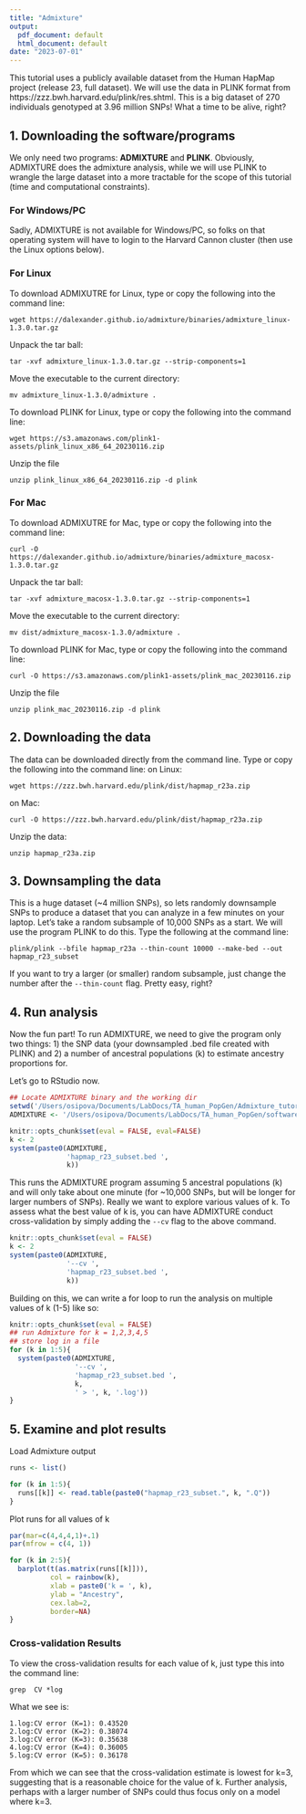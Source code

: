```yaml
---
title: "Admixture"
output:
  pdf_document: default
  html_document: default
date: "2023-07-01"
---
```


This tutorial uses a publicly available dataset from the Human HapMap project (release 23, full dataset). We will use the data in PLINK format from https://zzz.bwh.harvard.edu/plink/res.shtml. This is a big dataset of 270 individuals genotyped at 3.96 million SNPs! What a time to be alive, right?



## 1. Downloading the software/programs
We only need two programs: **ADMIXTURE** and **PLINK**. Obviously, ADMIXTURE does the admixture analysis, while we will use PLINK to wrangle the large dataset into a more tractable for the scope of this tutorial (time and computational constraints).

### For Windows/PC
Sadly, ADMIXTURE is not available for Windows/PC, so folks on that operating system will have to login to the Harvard Cannon cluster (then use the Linux options below).

### For Linux
To download ADMIXUTRE for Linux, type or copy the following into the command line:
```
wget https://dalexander.github.io/admixture/binaries/admixture_linux-1.3.0.tar.gz
```
Unpack the tar ball:
```
tar -xvf admixture_linux-1.3.0.tar.gz --strip-components=1
```
Move the executable to the current directory:
```
mv admixture_linux-1.3.0/admixture .
```
To download PLINK for Linux, type or copy the following into the command line:
```
wget https://s3.amazonaws.com/plink1-assets/plink_linux_x86_64_20230116.zip
```
Unzip the file
```
unzip plink_linux_x86_64_20230116.zip -d plink
```
### For Mac
To download ADMIXUTRE for Mac, type or copy the following into the command line:
```
curl -O https://dalexander.github.io/admixture/binaries/admixture_macosx-1.3.0.tar.gz
```
Unpack the tar ball:
```
tar -xvf admixture_macosx-1.3.0.tar.gz --strip-components=1
```
Move the executable to the current directory:
```
mv dist/admixture_macosx-1.3.0/admixture .
```
To download PLINK for Mac, type or copy the following into the command line:
```
curl -O https://s3.amazonaws.com/plink1-assets/plink_mac_20230116.zip
```
Unzip the file
```
unzip plink_mac_20230116.zip -d plink
```



## 2. Downloading the data
The data can be downloaded directly from the command line. Type or copy the following into the command line:
on Linux:
```
wget https://zzz.bwh.harvard.edu/plink/dist/hapmap_r23a.zip
```
on Mac:
```
curl -O https://zzz.bwh.harvard.edu/plink/dist/hapmap_r23a.zip
```
Unzip the data:
```
unzip hapmap_r23a.zip
```


## 3. Downsampling the data
This is a huge dataset (~4 million SNPs), so lets randomly downsample SNPs to produce a dataset that you can analyze in a few minutes on your laptop. Let’s take a random subsample of 10,000 SNPs as a start. We will use the program PLINK to do this. Type the following at the command line:
```
plink/plink --bfile hapmap_r23a --thin-count 10000 --make-bed --out hapmap_r23_subset
```
If you want to try a larger (or smaller) random subsample, just change the number after the `--thin-count` flag. Pretty easy, right?


## 4. Run analysis
Now the fun part! To run ADMIXTURE, we need to give the program only two things: 
1) the SNP data (your downsampled .bed file created with PLINK) and 
2) a number of ancestral populations (k) to estimate ancestry proportions for.
 
Let's go to RStudio now.
```r
## Locate ADMIXTURE binary and the working dir
setwd('/Users/osipova/Documents/LabDocs/TA_human_PopGen/Admixture_tutorial/')
ADMIXTURE <- '/Users/osipova/Documents/LabDocs/TA_human_PopGen/software/admixture_macosx-1.3.0/admixture '
```

```r
knitr::opts_chunk$set(eval = FALSE, eval=FALSE)
k <- 2
system(paste0(ADMIXTURE, 
              'hapmap_r23_subset.bed ',
              k))
```


This runs the ADMIXTURE program assuming 5 ancestral populations (k) and will only take about one minute (for ~10,000 SNPs, but will be longer for larger numbers of SNPs). Really we want to explore various values of k. To assess what the best value of k is, you can have ADMIXTURE conduct cross-validation by simply adding the `--cv` flag to the above command.

```r
knitr::opts_chunk$set(eval = FALSE)
k <- 2
system(paste0(ADMIXTURE, 
              '--cv ',
              'hapmap_r23_subset.bed ',
              k))
```

Building on this, we can write a for loop to run the analysis on multiple values of k (1-5) like so:
```r
knitr::opts_chunk$set(eval = FALSE)
## run Admixture for k = 1,2,3,4,5
## store log in a file
for (k in 1:5){
  system(paste0(ADMIXTURE,
                '--cv ',
                'hapmap_r23_subset.bed ',
                k,
                ' > ', k, '.log'))
}
```

## 5. Examine and plot results
Load Admixture output
``` r
runs <- list()

for (k in 1:5){
  runs[[k]] <- read.table(paste0("hapmap_r23_subset.", k, ".Q"))
}
```

Plot runs for all values of k
```r
par(mar=c(4,4,4,1)+.1)
par(mfrow = c(4, 1))

for (k in 2:5){
  barplot(t(as.matrix(runs[[k]])),
          col = rainbow(k),
          xlab = paste0('k = ', k),
          ylab = "Ancestry",
          cex.lab=2,
          border=NA)
}
```



### Cross-validation Results
To view the cross-validation results for each value of k, just type this into the command line:
```
grep  CV *log
```
What we see is:
```
1.log:CV error (K=1): 0.43520
2.log:CV error (K=2): 0.38074
3.log:CV error (K=3): 0.35638
4.log:CV error (K=4): 0.36005
5.log:CV error (K=5): 0.36178
```
From which we can see that the cross-validation estimate is lowest for k=3, suggesting that is a reasonable choice for the value of k. Further analysis, perhaps with a larger number of SNPs could thus focus only on a model where k=3.

